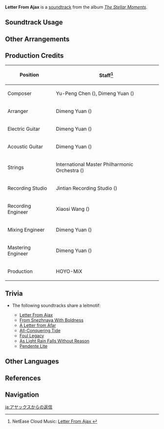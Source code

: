 {{Soundtrack Infobox
|image          = The Stellar Moments.png
|album          = The Stellar Moments
|number         = 09
|featured       = GENSHIN CONCERT 2021 "Melodies of an Endless Journey" (CD)
|featured2      =
|featured3      =
|featured_disc  = B
|featured_disc2 =
|featured_disc3 =
|youtube_id     = KiwumsVwzJk
|spotify_id     = 1AfBK80wG38YIwS7py7hEq
|previous       = Surge of Prophecies
|next           = From Snezhnaya With Boldness
}}
'''Letter From Ajax''' is a [[soundtrack]] from the album ''[[The Stellar Moments]]''.

==Soundtrack Usage==
{{Soundtrack Usage
|mediaoriginal = Character Demo;;Tartaglia
|quest     = 
|location  = 
|domain    = 
}}

==Other Arrangements==
{{Files by Category Gallery|Media Using an Unreleased Arrangement of Letter From Ajax Soundtrack}}

==Production Credits==
{| class="wikitable"
! Position
! Staff<ref>NetEase Cloud Music: [https://music.163.com/#/song?id=1817410056 Letter From Ajax {{zh|埃阿斯的回信}}]</ref>
|-
! Composer
| Yu-Peng Chen ({{zh|陈致逸}}), Dimeng Yuan ({{zh|苑迪萌}})
|-
! Arranger
| Dimeng Yuan ({{zh|苑迪萌}})
|-
! Electric Guitar
| Dimeng Yuan ({{zh|苑迪萌}})
|-
! Acoustic Guitar
| Dimeng Yuan ({{zh|苑迪萌}})
|-
! Strings
| International Master Philharmonic Orchestra ({{zh|国际首席爱乐乐团}})
|-
! Recording Studio
| Jintian Recording Studio ({{zh|金田录音棚}})
|-
! Recording Engineer
| Xiaosi Wang ({{zh|王小四}})
|-
! Mixing Engineer
| Dimeng Yuan ({{zh|苑迪萌}})
|-
! Mastering Engineer
| Dimeng Yuan ({{zh|苑迪萌}})
|-
! Production
| HOYO-MiX
|}

==Trivia==
* <section begin="TartagliaLeitmotif1" />The following soundtracks share a leitmotif:
** [[Letter From Ajax]]
** [[From Snezhnaya With Boldness]]
** [[A Letter from Afar]]
** [[All-Conquering Tide]]
** [[Foul Legacy]]
** [[As Light Rain Falls Without Reason (Soundtrack)|As Light Rain Falls Without Reason]]
** [[Pendente Lite]]<section end="TartagliaLeitmotif1" />

==Other Languages==
{{Other Languages
|en      = Letter From Ajax
|zhs     = 埃阿斯的回信
|zhs_rm  = Āi'āsī de Huíxìn
|zht     = 埃阿斯的回信
|zht_rm  = Āi'āsī de Huíxìn
|zh_tl   = Ajax's Reply
|ja      = アヤックスからの返信
|ja_rm   = Ayakkusu kara no Henshin
|ja_tl   = Reply From Ajax
|ko      = 아약스의 {{tt|답장|答狀}}
|ko_rm   = Ayakseu-ui Dapjang
|ko_tl   = Ajax's Reply Letter
}}

==References==
{{Reflist}}

==Navigation==
{{Soundtrack Navbox|The Stellar Moments}}

[[ja:アヤックスからの返信]]
